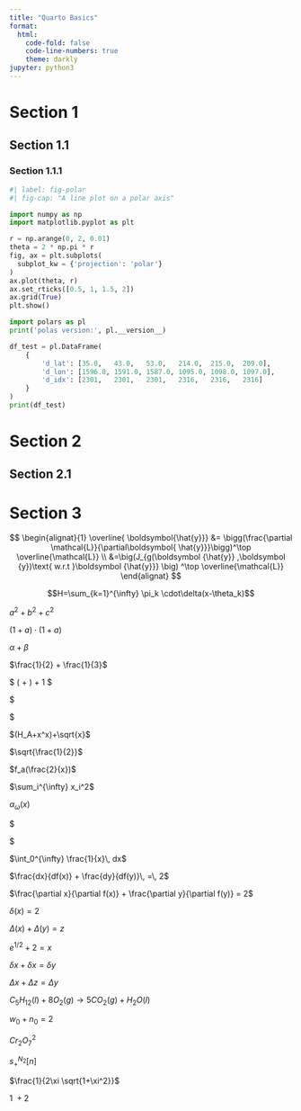 ```yaml
---
title: "Quarto Basics"
format:
  html:
    code-fold: false
    code-line-numbers: true
    theme: darkly
jupyter: python3
---
```


# Section 1
## Section 1.1
### Section 1.1.1


```python
#| label: fig-polar
#| fig-cap: "A line plot on a polar axis"

import numpy as np
import matplotlib.pyplot as plt

r = np.arange(0, 2, 0.01)
theta = 2 * np.pi * r
fig, ax = plt.subplots(
  subplot_kw = {'projection': 'polar'}
)
ax.plot(theta, r)
ax.set_rticks([0.5, 1, 1.5, 2])
ax.grid(True)
plt.show()
```


```python
import polars as pl
print('polas version:', pl.__version__)

df_test = pl.DataFrame(
    {
        'd_lat': [35.0,   43.0,   53.0,   214.0,  215.0,  209.0],
        'd_lon': [1596.0, 1591.0, 1587.0, 1095.0, 1098.0, 1097.0],
        'd_idx': [2301,   2301,   2301,   2316,   2316,   2316]
    }
)
print(df_test)
```


# Section 2

## Section 2.1

<html>
    <style>
        # hello {
            color: red; 
            background-color: blue;
        }
    </style>
</html>


# Section 3

$$
\begin{alignat}{1}
\overline{ \boldsymbol{\hat{y}}}
&=
\bigg(\frac{\partial \mathcal{L}}{\partial\boldsymbol{
\hat{y}}}\bigg)^\top  
\overline{\mathcal{L}} \\
&=\big(J_{g(\boldsymbol
{\hat{y}} ,\boldsymbol
{y})\text{ w.r.t }\boldsymbol
{\hat{y}}} \big)
^\top \overline{\mathcal{L}}
\end{alignat} 
$$

$$H=\sum_{k=1}^{\infty} \pi_k \cdot\delta(x-\theta_k)$$

$a^2 + b^2 + c^2$

$(1 + a) \cdot (1 + a)$

$\alpha + \beta$

$\frac{1}{2} + \frac{1}{3}$

$
(\frac{1}{2} + \frac{1}{3}) + 1
$

$
\begin{pmatrix} 
1 & 2 \\ 3 & 4 
\end{pmatrix}
$

$(H_A+x^x)+\sqrt{x}$

$\sqrt{\frac{1}{2}}$

$f_a(\frac{2}{x})$

$\sum_i^{\infty} x_i^2$

$\alpha_{\omega}(x)$

$
\begin{matrix} 
x^2 & a_H \\ 
\frac{1}{2} & d^2 
\end{matrix}
$

$\int_0^{\infty} \frac{1}{x}\, dx$

$\frac{dx}{df(x)} + \frac{dy}{df(y)}\, =\, 2$

$\frac{\partial x}{\partial f(x)} + \frac{\partial y}{\partial f(y)} = 2$

$\delta (x) = 2$

$\Delta (x) + \Delta (y) = z$

$e^{1/2} + 2 = x$

$\delta x + \delta x = \delta y$

$\Delta x + \Delta z = \Delta y$

$C_5H_{12}(l)+8O_2(g)\rightarrow 5CO_2(g)+H_2O(l)$

$w_0 + n_0 = 2$

$Cr_2O_7^2$

$s^{N_2}_+ [n]$

$\frac{1}{2\xi \sqrt{1+\xi^2}}$

$1\: + 2$

